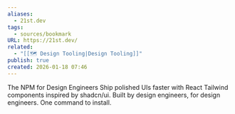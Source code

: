 ```yaml
---
aliases:
  - 21st.dev
tags:
  - sources/bookmark
URL: https://21st.dev/
related:
  - "[[🗺️ Design Tooling|Design Tooling]]"
publish: true
created: 2026-01-18 07:46
---
```


The NPM for Design Engineers
Ship polished UIs faster with React Tailwind components inspired by shadcn/ui.
Built by design engineers, for design engineers. One command to install.